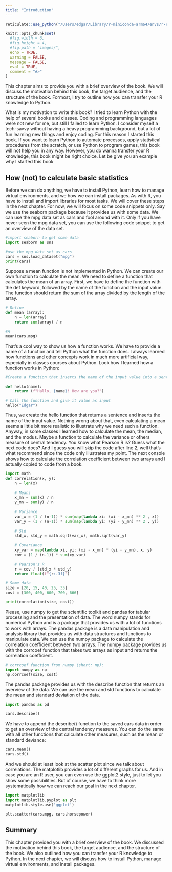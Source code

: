 ```yaml
---
title: "Introduction"
---
```


```r
reticulate::use_python("/Users/edgar/Library/r-miniconda-arm64/envs/r-reticulate/bin/python")

knitr::opts_chunk$set(
  #fig.width = 6,
  #fig.height = 4,
  #fig.path = "images/",
  echo = TRUE,
  warning = FALSE,
  message = FALSE,
  eval = TRUE,
  comment = "#>"
)

```

This chapter aims to provide you with a brief overview of the book. We will discuss the motivation behind this book, the target audience, and the structure of the book. Formost, I try to outline how you can transfer your R knowledge to Python. 

What is my motivation to write this book? I tried to learn Python with the help of several books and classes. Coding and programming languages were not new for me, but still I failed to learn Python. I consider myself a tech-savvy without having a heavy programming background, but a lot of fun learning new things and enjoy coding. For this reason I started this book. If you want to learn Python to automate processes, apply statistical procedures from the scratch, or use Python to program games, this book will not help you in any way. However, you do wanna transfer your R knowledge, this book might be right choice. Let be give you an example why I started this book

## How (not) to calculate basic statistics {.unnumbered}

Before we can do anything, we have to install Python, learn how to manage virtual environments, and we how we can install packages. As with R, you have to install and import libraries for most tasks. We will cover these steps in the next chapter. For now, we will focus on some code snippets only. Say we use the seaborn package because it provides us with some data. We can use the mpg data set as cars and fool around with it. Only if you have never seen the mpg data set, you can use the following code snippet to get an overview of the data set.


```python
#import seaborn to get some data
import seaborn as sns

#use the mpg data set as cars
cars = sns.load_dataset("mpg") 
print(cars)
```



Suppose a mean function is not implemented in Python. We can create our own function to calculate the mean. We need to define a function that calculates the mean of an array. First, we have to define the function with the def keyword, followed by the name of the function and the input value. The function should return the sum of the array divided by the length of the array. 

```python
# Define 
def mean (array): 
    n = len(array)
    return sum(array) / n

#A
mean(cars.mpg)
```

That’s a cool way to show us how a function works. We have to provide a name of a function and tell Python what the function does. I always learned how functions and other concepts work in much more artificial way, especially in classes courses about Python. Look how I learned how a function works in Python:

```python
#Create a function that inserts the name of the input value into a sentence

def hello(name):
    return (f"Hallo, {name}! How are you?")

# Call the function and give it value as input
hello("Edgar")
```

Thus, we create the hello function that returns a sentence and inserts the name of the input value. Nothing wrong about that, even calculating a mean seems a little bit more realistic to illustrate why we need such a function. Anyway, in some classes I learned how to calculate the mean, the median, and the modus. Maybe a function to calculate the variance or others measure of central tendency. You know what Pearson R is? Guess what the next code does? And I guess you will skip the code after line 2, well that’s what recommend since the code only illustrates my point. The next console shows how to calculate the correlation coefficient between two arrays and I actually copied to code from a book. 


```python
import math
def correlation(x, y):
    n = len(x) 
    
    # Means
    x_mn = sum(x) / n 
    y_mn = sum(y) / n
    
    # Variance
    var_x = (1 / (n-1)) * sum(map(lambda xi: (xi - x_mn) ** 2 , x)) 
    var_y = (1 / (n-1)) * sum(map(lambda yi: (yi - y_mn) ** 2 , y))
    
    # Std
    std_x, std_y = math.sqrt(var_x), math.sqrt(var_y)
    
    # Covariance
    xy_var = map(lambda xi, yi: (xi - x_mn) * (yi - y_mn), x, y) 
    cov = (1 / (n-1)) * sum(xy_var)
    
    # Pearson's R
    r = cov / (std_x * std_y) 
    return float(f"{r:.3f}")

# Some data
size = [20, 15, 40, 25, 35]
cost = [300, 400, 600, 700, 666]

print(correlation(size, cost))
```


Please, use numpy to get the scientific toolkit and pandas for tabular processing and the presentation of data. The word numpy stands for numerical Python and is a package that provides us with a lot of functions to work with arrays. The pandas package is a data manipulation and analysis library that provides us with data structures and functions to manipulate data. We can use the numpy package to calculate the correlation coefficient between two arrays. The numpy package provides us with the corrcoef function that takes two arrays as input and returns the correlation coefficient. 


```python
# corrcoef function from numpy (short: np): 
import numpy as np
np.corrcoef(size, cost)
```


The pandas package provides us with the describe function that returns an overview of the data. We can use the mean and std functions to calculate the mean and standard deviation of the data. 



```python
import pandas as pd

cars.describe()
```


We have to append the describe() function to the saved cars data in order to get an overview of the central tendency measures. You can do the same with all other functions that calculate other measures, such as the mean or standard deviance:

```python
cars.mean()
cars.std()
```



And we should at least look at the scatter plot since we talk about correlations. The matplotlib provides a lot of different graphs for us. And in case you are an R user, you can even use the ggplot2 style, just to let you show some possibilities. But of course, we have to think more systematically how we can reach our goal in the next chapter.


```python
import matplotlib
import matplotlib.pyplot as plt
matplotlib.style.use('ggplot')

plt.scatter(cars.mpg, cars.horsepower)
```



## Summary

This chapter provided you with a brief overview of the book. We discussed the motivation behind this book, the target audience, and the structure of the book. We also outlined how you can transfer your R knowledge to Python. In the next chapter, we will discuss how to install Python, manage virtual environments, and install packages. 






